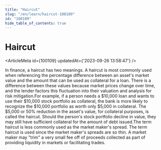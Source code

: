 ```yaml
---
title: "Haircut"
slug: "/en/learn/haircut-100109"
id: "100109"
hide_table_of_contents: true
---
```



# Haircut

<ArticleMeta id={100109} updatedAt={'2023-09-26 13:58:47'} />
<div className='border-solid border-b border-t-0 my-4 border-[var(--ifm-color-gray-300)]' />

In finance, a haircut has two meanings. A haircut is most commonly used when referencing the percentage difference between an asset's market value and the amount that can be used as collateral for a loan. There is a difference between these values because market prices change over time, and the lender factors this fluctuation into their valuation and analysis for risk mitigation.For example, if a person needs a $10,000 loan and wants to use their $10,000 stock portfolio as collateral, the bank is more likely to recognize the $10,000 portfolio as worth only $5,000 in collateral. The $5,000 or 50% reduction in the asset's value, for collateral purposes, is called the haircut. Should the person's stock portfolio decline in value, they may still have sufficient collateral for the amount of debt issued.The term haircut is less commonly used as the market maker's spread. The term haircut is used since the market maker's spreads are so thin. A market maker may "trim" a very small fee off of proceeds collected as part of providing liquidity in markets or facilitating trades.
